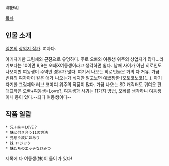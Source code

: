 澤野明

[[목차]]

== 인물 소개 ==
[[일본]]의 [[상업지 작가]]. 여자다.

아기자기한 그림체와 '''근친'''으로 유명하다. 주로 오빠와 여동생 위주의 상업지가 많다...라기보다는 10이면 8,9는 오빠X여동생이라고 생각하면 쉽다. 남매 사이가 아닌 히로인도 나오지만 여동생이 주역인 경우가 많다. 여기서 나오는 히로인들은 거의 다 거유. 가끔 빈유의 여자아이 같은 애가 나오는가 싶지만 알고보면 예쁘장한 [오토코노코](...). 아기자기한 그림체와 러브 코미디 위주의 작품이 많다. 가끔 나오는 SD 캐릭터도 귀여운 편. 대표작은 오빠+여동생=Love?, 여동생과 사귀는 11가지 방법, 오빠를 생각하니 여동생이니 등이 있다.--죄다 여동생이다--

== 작품 일람 == 
 * 兄＋妹＝LOVE？
 * 妹と付き合う11の方法 
 * 兄想う故に妹あり 
 * 妹 ロジック 
 * 妹たちのエッチなひみつ

제목에 다 여동생(妹)이 들어가 있다!
